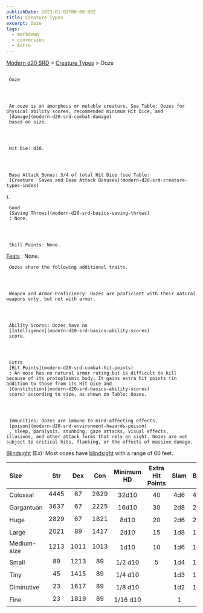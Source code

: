 ```yaml
---
publishDate: 2023-01-02T00:00:00Z
title: Creature Types
excerpt: Ooze
tags:
  - markdown
  - conversion
  - Astro
---
```


[Modern d20 SRD](/#modernD20) >
[Creature Types](modern-d20-srd-creature-types-index) > Ooze

##

     Ooze




     An ooze is an amorphous or mutable creature. See Table: Oozes for physical ability scores, recommended minimum Hit Dice, and
     [damage](modern-d20-srd-combat-damage)
     based on size.




     Hit Die: d10.




     Base Attack Bonus: 3/4 of total Hit Dice (see Table:
     [Creature  Saves and Base Attack Bonuses](modern-d20-srd-creature-types-index)
).

     Good
     [Saving Throws](modern-d20-srd-basics-saving-throws)
     : None.




     Skill Points: None.

[Feats](modern-d20-srd-feats-index)
: None.

     Oozes share the following additional traits.




     Weapon and Armor Proficiency: Oozes are proficient with their natural weapons only, but not with armor.




     Ability Scores: Oozes have no
     [Intelligence](modern-d20-srd-basics-ability-scores)
     score.




     Extra
     [Hit Points](modern-d20-srd-combat-hit-points)
     : An ooze has no natural armor rating but is difficult to kill because of its protoplasmic body. It gains extra hit points (in addition to those from its Hit Dice and
     [Constitution](modern-d20-srd-basics-ability-scores)
     score) according to size, as shown on Table: Oozes.




     Immunities: Oozes are immune to mind-affecting effects,
     [poison](modern-d20-srd-environment-hazards-poison)
     , sleep, paralysis, stunning, gaze attacks, visual effects, illusions, and other attack forms that rely on sight. Oozes are not subject to critical hits, flanking, or the effects of massive damage.

[Blindsight](modern-d20-srd-special-abilities-blindsight)
(Ex): Most oozes have
[blindsight](modern-d20-srd-special-abilities-blindsight)
with a range of 60 feet.

| Size        | Str  | Dex  | Con  | Minimum HD | Extra Hit Points | Slam | Bite | Claw | Gore |
| :---------- | :--: | :--: | :--: | :--------: | :--------------: | :--: | :--: | :--: | ---: |
| Colossal    | 4445 |  67  | 2629 |   32d10    |        40        | 4d6  | 4d6  | 2d8  |  2d6 |
| Gargantuan  | 3637 |  67  | 2225 |   16d10    |        30        | 2d8  | 2d8  | 2d6  |  1d8 |
| Huge        | 2829 |  67  | 1821 |    8d10    |        20        | 2d6  | 2d6  | 2d4  |  1d6 |
| Large       | 2021 |  89  | 1417 |    2d10    |        15        | 1d8  | 1d8  | 1d6  |  1d4 |
| Medium-size | 1213 | 1011 | 1013 |    1d10    |        10        | 1d6  | 1d6  | 1d4  |  1d3 |
| Small       |  89  | 1213 |  89  |  1/2 d10   |        5         | 1d4  | 1d4  | 1d3  |  1d2 |
| Tiny        |  45  | 1415 |  89  |  1/4 d10   |                  | 1d3  | 1d3  | 1d2  |    1 |
| Diminutive  |  23  | 1617 |  89  |  1/8 d10   |                  | 1d2  | 1d2  |  1   |      |
| Fine        |  23  | 1819 |  89  |  1/16 d10  |                  |  1   |  1   |      |      |
